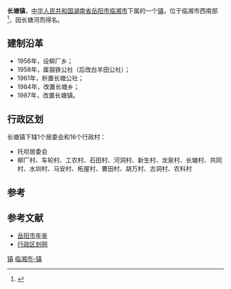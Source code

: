 {{中国乡级行政区<!---乡级行政区专用模板--->
|行政区全称 = 长塘镇
|景观照片文件名 = 
|景观照片描述 = 
|位置图文件名 = 
|位置图描述 = 
|汉语拼音 = 
|通用拼音 = 
|上级行政区 = [[湖南省|湖南省]][[岳阳市|岳阳市]][[临湘市|临湘市]]
|行政区类别 = 镇
|行政区划代码 = 430682108
|建置时间 = 1987年
|政府驻地 = 托坝
|地理坐标 = 
|毗邻 = 东北：[[白羊田镇|白羊田镇]] [[桃林镇|桃林镇]]<br>西：[[西塘镇_(岳阳市)|西塘镇]]<br>南：[[筻口镇|筻口镇]]
|行政区划 = 17
|村委会 = 16
|居委会 = 1
|总面积 = 58.3平方公里
|户籍人口 = 2.7万
|户籍人口年份 = 2009
|常住人口 = 
|常住人口年份 = 
|人口密度 = 
|GDP = 
|GDP年份 = 
|邮政编码 =  
|电话区号 = 
|时区 = UTC+8（[[东八区|东八区]]）
|官方网站 = 
|网站名称 = 
}}
'''长塘镇'''，[[中华人民共和国|中华人民共和国]][[湖南省|湖南省]][[岳阳市|岳阳市]][[临湘市|临湘市]]下属的一个[[镇|镇]]，位于临湘市西南部<ref>{{Cite book|title=岳阳年鉴 2002|last=岳阳市人民政府地方志办公室编|first=|publisher=北京：中国文史出版社|year=2002.09|isbn=7-5034-1224-0|location=|pages=258}}</ref>，因长塘河而得名。

==建制沿革==
*1956年，设柳厂乡；
*1958年，属钢铁公社（后改白羊田公社）；
*1961年，析置长塘公社；
*1984年，改置长塘乡；
*1987年，改置长塘镇。

==行政区划==
长塘镇下辖1个居委会和16个行政村：
*托坝居委会
*柳厂村、车轮村、工农村、石田村、河洞村、新生村、龙泉村、长塘村、共同村、水圳村、马安村、柘屋村、曹田村、胡万村、古洞村、农科村

==参考==
{{reflist}}
==参考文献==
*[http://www.yysqw.gov.cn/Html/10/1/34/5/368279710.html 岳阳市年鉴]{{dead link|date=2018年5月 |bot=InternetArchiveBot |fix-attempted=yes }}
*[https://web.archive.org/web/20120324154926/http://www.xzqh.org/html/2011/0510/24664.html 行政区划网]

{{临湘市行政区划}}

[[Category:临湘市行政区划|镇]]
[[Category:岳阳乡镇|临湘市-镇]]